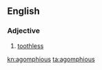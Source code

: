 ==English==

===Adjective===
{{head|en|adjective}}

# [[toothless]]

[[kn:agomphious]]
[[ta:agomphious]]